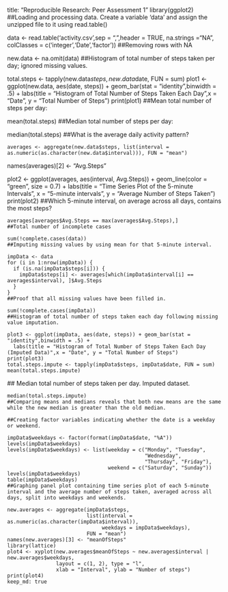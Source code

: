 
title: "Reproducible Research: Peer Assessment 1"
library(ggplot2)
##Loading and processing data. Create a variable 'data' and assign the unzipped file to it using read.table()

data <- read.table('activity.csv',sep = ",",header = TRUE, na.strings ="NA",
                   colClasses = c('integer','Date','factor'))
##Removing rows with NA

new.data <- na.omit(data)
##Histogram of total number of steps taken per day; ignored missing values.

total.steps <- tapply(new.data$steps, new.data$date, FUN = sum)
plot1 <- ggplot(new.data, aes(date, steps)) + geom_bar(stat = "identity",binwidth = .5) +
  labs(title = "Histogram of Total Number of Steps Taken Each Day",x = "Date", y = "Total Number of Steps")
print(plot1)
##Mean total number of steps per day:
  
mean(total.steps)
##Median total number of steps per day:
  
  median(total.steps)
  ##What is the average daily activity pattern?
    
    averages <- aggregate(new.data$steps, list(interval = as.numeric(as.character(new.data$interval))), FUN = "mean")
  names(averages)[2] <- "Avg.Steps"
  
  plot2 <- ggplot(averages, aes(interval, Avg.Steps)) + geom_line(color = "green", size = 0.7) + labs(title = "Time Series Plot of the 5-minute Intervals", x = "5-minute intervals", y = "Average Number of Steps Taken")
  print(plot2)
  ##Which 5-minute interval, on average across all days, contains the most steps?
    
    averages[averages$Avg.Steps == max(averages$Avg.Steps),]
    ##Total number of incomplete cases
    
    sum(!complete.cases(data))
    ##Imputing missing values by using mean for that 5-minute interval.
    
    impData <- data 
    for (i in 1:nrow(impData)) {
      if (is.na(impData$steps[i])) {
        impData$steps[i] <- averages[which(impData$interval[i] == averages$interval), ]$Avg.Steps
      }
    }
    ##Proof that all missing values have been filled in.
    
    sum(!complete.cases(impData))
    ##Histogram of total number of steps taken each day following missing value imputation.
    
    plot3 <- ggplot(impData, aes(date, steps)) + geom_bar(stat = "identity",binwidth = .5) +
      labs(title = "Histogram of Total Number of Steps Taken Each Day (Imputed Data)",x = "Date", y = "Total Number of Steps")
    print(plot3)
    total.steps.impute <- tapply(impData$steps, impData$date, FUN = sum)
    mean(total.steps.impute)
   ## Median total number of steps taken per day. Imputed dataset.
    
    median(total.steps.impute)
    ##Comparing means and medians reveals that both new means are the same while the new median is greater than the old median.
    
    ##Creating factor variables indicating whether the date is a weekday or weekend.
    
    impData$weekdays <- factor(format(impData$date, "%A"))
    levels(impData$weekdays)
    levels(impData$weekdays) <- list(weekday = c("Monday", "Tuesday",
                                                 "Wednesday", 
                                                 "Thursday", "Friday"),
                                     weekend = c("Saturday", "Sunday"))
    levels(impData$weekdays)
    table(impData$weekdays)
    ##Graphing panel plot containing time series plot of each 5-minute interval and the average number of steps taken, averaged across all days, split into weekdays and weekends.
    
    new.averages <- aggregate(impData$steps, 
                              list(interval = as.numeric(as.character(impData$interval)), 
                                   weekdays = impData$weekdays),
                              FUN = "mean")
    names(new.averages)[3] <- "meanOfSteps"
    library(lattice)
    plot4 <- xyplot(new.averages$meanOfSteps ~ new.averages$interval | new.averages$weekdays, 
                    layout = c(1, 2), type = "l", 
                    xlab = "Interval", ylab = "Number of steps")
    print(plot4)
    keep_md: true
    
    